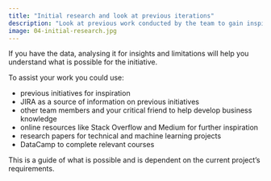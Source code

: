 ```yaml
---
title: "Initial research and look at previous iterations"
description: "Look at previous work conducted by the team to gain inspiration."
image: 04-initial-research.jpg
---
```


If you have the data, analysing it for insights and limitations will help you understand what is possible for the initiative.

To assist your work you could use:

- previous initiatives for inspiration
- JIRA as a source of information on previous initiatives
- other team members and your critical friend to help develop business knowledge
- online resources like Stack Overflow and Medium for further inspiration
- research papers for technical and machine learning projects
- DataCamp to complete relevant courses

This is a guide of what is possible and is dependent on the current project's requirements.